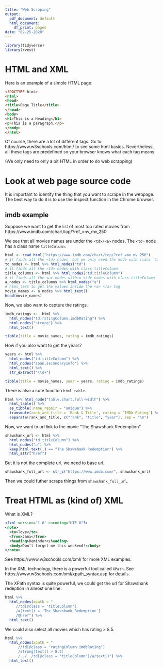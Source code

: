 ```yaml
---
title: "Web Scrpping"
output:
  pdf_document: default
  html_document:
    df_print: paged
date: "02-25-2020"
---
```


```r
library(tidyverse)
library(rvest)
```

# HTML and XML

Here is an example of a simple HTML page:

```html
<!DOCTYPE html>
<html>
<head>
<title>Page Title</title>
</head>
<body>
<h1>This is a Heading</h1>
<p>This is a paragraph.</p>
</body>
</html>
```

Of course, there are a lot of different tags. Go to https://www.w3schools.com/html/ to see some html basics.
Nevertheless, all these tags are predefined so your browser knows what each tag means.

(We only need to only a bit HTML in order to do web scrapping)


# Look at web page source code

It is important to identify the thing that you want to scrape in the webpage. The best way to do it is to use the inspect function in the Chrome browser.

## imdb example

Suppose we want to get the list of most top rated movies from https://www.imdb.com/chart/top/?ref_=nv_mv_250

We see that all movies names are under the `<td>/<a>` nodes. The `<td>` node has a class name `titleColumn`.

```r
html <- read_html("https://www.imdb.com/chart/top/?ref_=nv_mv_250")
# it finds all the <td> nodes, but we only need the node with class `titleColumn`
td_nodes <- html %>% html_nodes("td")
# it finds all the <td> nodes with class titleColumn
title_columns <- html %>% html_nodes("td.titleColumn")
# it finds all the <a> nodes within <td> nodes with class titleColumn
a_nodes <- title_columns %>% html_nodes("a")
# html_text to get the values inside the <a> </a> tag
movie_names <- a_nodes %>% html_text()
head(movie_names)
```

Now, we also want to capture the ratings.

```r
imdb_ratings <-  html %>% 
  html_nodes("td.ratingColumn.imdbRating") %>% 
  html_nodes("strong") %>% 
  html_text()
```
```r
tibble(title = movie_names, rating = imdb_ratings)
```

How if you also want to get the years?

```r
years <- html %>% 
  html_nodes("td.titleColumn") %>% 
  html_nodes("span.secondaryInfo") %>% 
  html_text() %>% 
  str_extract("\\d+")
```

```r
tibble(title = movie_names, year = years, rating = imdb_ratings)
```

There is also a cute function `html_table`.

```r
html %>% html_node("table.chart.full-width") %>% 
  html_table() %>% 
  as_tibble(.name_repair = "unique") %>% 
  transmute(rank_and_title = `Rank & Title`, rating = `IMDb Rating`) %>% 
  separate(rank_and_title, c("rank", "title", "year"), sep = "\n")
```


Now, we want to url link to the movie "The Shawshank Redemption".

```r
shawshank_url <- html %>% 
  html_nodes("td.titleColumn") %>% 
  html_nodes("a") %>%
  keep(html_text(.) == "The Shawshank Redemption") %>% 
  html_attr("href")
```

But it is not the complete url, we need to base url.
```r
shawshank_full_url <- str_c("https://www.imdb.com/", shawshank_url)
```

Then we could futher scrape things from `shawshank_full_url`.



# Treat HTML as (kind of) XML 

What is XML?

```xml
<?xml version="1.0" encoding="UTF-8"?>
<note>
  <to>Tove</to>
  <from>Jani</from>
  <heading>Reminder</heading>
  <body>Don't forget me this weekend!</body>
</note>
```

See https://www.w3schools.com/xml/ for more XML examples.


In the XML technology, there is a powerful tool called `XPath`.
See https://www.w3schools.com/xml/xpath_syntax.asp for details.


The XPath syntax is quite powerful, we could get the url for Shawshank redeption in almost one line.

```r
html %>%
  html_nodes(xpath = "
     //td[@class = 'titleColumn']
     /a[text() = 'The Shawshank Redemption']
     /@href") %>% 
  html_text()
```

We could also select all movies which has rating > 8.5.

```r
html %>%
  html_nodes(xpath = "
      //td[@class = 'ratingColumn imdbRating']
      /strong[text() > 8.5]
      /../../td[@class = 'titleColumn']/a/text()") %>% 
  html_text()
```

